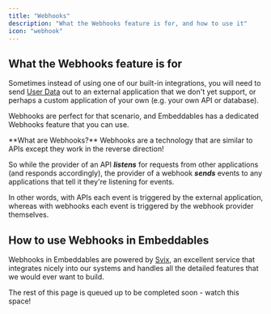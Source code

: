 ```yaml
---
title: "Webhooks"
description: "What the Webhooks feature is for, and how to use it"
icon: "webhook"
---
```


## What the Webhooks feature is for

Sometimes instead of using one of our built-in integrations, you will need to send [User Data](#user-data) out to an external application that we don't yet support, or perhaps a custom application of your own (e.g. your own API or database).

Webhooks are perfect for that scenario, and Embeddables has a dedicated Webhooks feature that you can use.

<Info>
  **What are Webhooks?** Webhooks are a technology that are similar to APIs
  except they work in the reverse direction!
  
  So while the provider of an API ***listens*** for requests from other applications (and responds accordingly),
  the provider of a webhook ***sends*** events to any applications that tell it
  they're listening for events.

In other words, with APIs each event is triggered by the external application,
whereas with webhooks each event is triggered by the webhook provider themselves.

</Info>

## How to use Webhooks in Embeddables

Webhooks in Embeddables are powered by [Svix](https://svix.com/), an excellent service that integrates nicely into our systems and handles all the detailed features that we would ever want to build.

<Note>
  The rest of this page is queued up to be completed soon - watch this space!
</Note>
